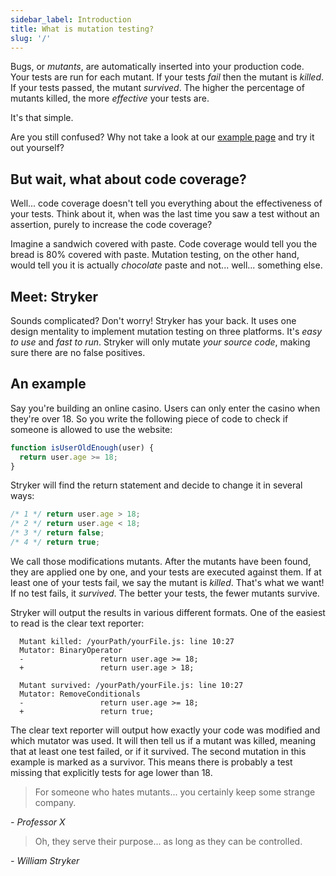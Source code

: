 ```yaml
---
sidebar_label: Introduction
title: What is mutation testing?
slug: '/'
---
```


Bugs, or _mutants_, are automatically inserted into your production code. Your tests are run for each mutant. If your tests _fail_ then the mutant is _killed_. If your tests passed, the mutant _survived_. The higher the percentage of mutants killed, the more _effective_ your tests are.

It's that simple.

Are you still confused? Why not take a look at our [example page](./example.mdx) and try it out yourself?

## But wait, what about code coverage?

Well... code coverage doesn't tell you everything about the effectiveness of your tests. Think about it, when was the last time you saw a test without an assertion, purely to increase the code coverage?

Imagine a sandwich covered with paste. Code coverage would tell you the bread is 80% covered with paste. Mutation testing, on the other hand, would tell you it is actually _chocolate_ paste and not... well... something else.

## Meet: Stryker

Sounds complicated? Don't worry! Stryker has your back. It uses one design mentality to implement mutation testing on three platforms. It's _easy to use_ and _fast to run_. Stryker will only mutate _your source code_, making sure there are no false positives.

## An example

Say you're building an online casino.
Users can only enter the casino when they're over 18. So you write the following piece of code to check if someone is allowed to use the website:

```js
function isUserOldEnough(user) {
  return user.age >= 18;
}
```

Stryker will find the return statement and decide to change it in several ways:

```js
/* 1 */ return user.age > 18;
/* 2 */ return user.age < 18;
/* 3 */ return false;
/* 4 */ return true;
```

We call those modifications mutants. After the mutants have been found, they are applied one by one, and your tests are executed against them.
If at least one of your tests fail, we say the mutant is _killed_. That's what we want! If no test fails, it _survived_.
The better your tests, the fewer mutants survive.

Stryker will output the results in various different formats. One of the easiest to read is the clear text reporter:

```shell
  Mutant killed: /yourPath/yourFile.js: line 10:27
  Mutator: BinaryOperator
  -                 return user.age >= 18;
  +                 return user.age > 18;

  Mutant survived: /yourPath/yourFile.js: line 10:27
  Mutator: RemoveConditionals
  -                 return user.age >= 18;
  +                 return true;
```

The clear text reporter will output how exactly your code was modified and which mutator was used. It will then tell us if a mutant was killed, meaning that at least one test failed, or if it survived. The second mutation in this example is marked as a survivor. This means there is probably a test missing that explicitly tests for age lower than 18.

> For someone who hates mutants... you certainly keep some strange company.

_- Professor X_

> Oh, they serve their purpose... as long as they can be controlled.

_- William Stryker_
